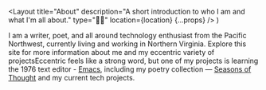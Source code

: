   <Layout
    title="About"
    description="A short introduction to who I am and what I'm all about."
    type="👋🏻"
    location={location}
    {...props}
  />
)

<Avatar />

I am a writer, poet, and all around technology enthusiast from the Pacific Northwest, currently living and working in Northern Virginia. Explore this site for more information about me and my eccentric variety of projects<Marginnote count={1}>Eccentric feels like a strong word, but one of my projects is learning the 1976 text editor - [Emacs](/notes/doom-emacs)</Marginnote>, including my poetry collection &mdash; [Seasons of Thought](/poetry/seasons-of-thought) and my current tech projects.

